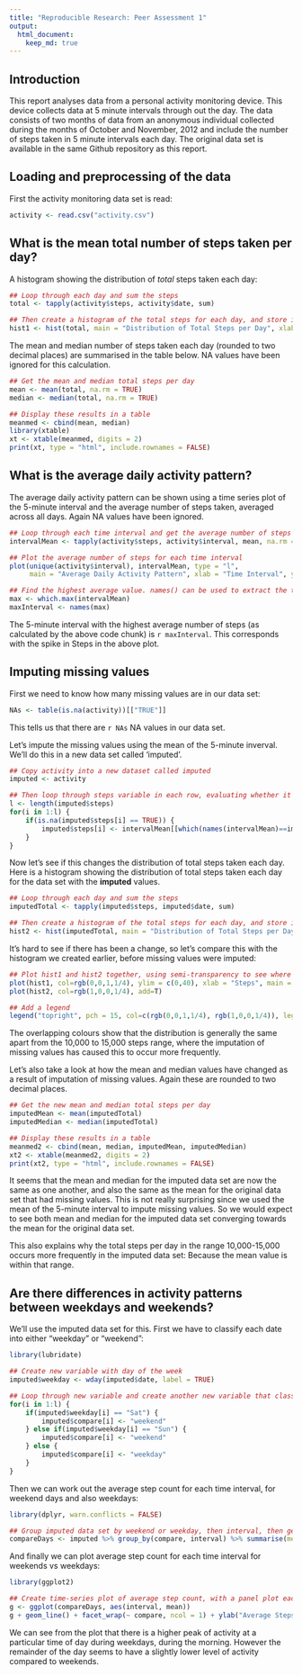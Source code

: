 ```yaml
---
title: "Reproducible Research: Peer Assessment 1"
output: 
  html_document:
    keep_md: true
---
```

## Introduction
This report analyses data from a personal activity monitoring device. This device collects data at 5 minute intervals through out the day. The data consists of two months of data from an anonymous individual collected during the months of October and November, 2012 and include the number of steps taken in 5 minute intervals each day. The original data set is available in the same Github repository as this report.

## Loading and preprocessing of the data
First the activity monitoring data set is read:
```r
activity <- read.csv("activity.csv")
```
## What is the mean total number of steps taken per day?
A histogram showing the distribution of *total* steps taken each day:
```r
## Loop through each day and sum the steps
total <- tapply(activity$steps, activity$date, sum)

## Then create a histogram of the total steps for each day, and store it in hist1
hist1 <- hist(total, main = "Distribution of Total Steps per Day", xlab = "Steps")
```

The mean and median number of steps taken each day (rounded to two decimal places) are summarised in the table below. NA values have been ignored for this calculation.
```r

## Get the mean and median total steps per day
mean <- mean(total, na.rm = TRUE)
median <- median(total, na.rm = TRUE)

## Display these results in a table
meanmed <- cbind(mean, median)
library(xtable)
xt <- xtable(meanmed, digits = 2)
print(xt, type = "html", include.rownames = FALSE)
```
## What is the average daily activity pattern?
The average daily activity pattern can be shown using a time series plot of the 5-minute interval and the average number of steps taken, averaged across all days. Again NA values have been ignored.
```r
## Loop through each time interval and get the average number of steps
intervalMean <- tapply(activity$steps, activity$interval, mean, na.rm = TRUE)

## Plot the average number of steps for each time interval
plot(unique(activity$interval), intervalMean, type = "l",
     main = "Average Daily Activity Pattern", xlab = "Time Interval", ylab = "Steps")
```

```r
## Find the highest average value. names() can be used to extract the time interval to which it relates
max <- which.max(intervalMean)
maxInterval <- names(max)
```
The 5-minute interval with the highest average number of steps (as calculated by the above code chunk) is `r maxInterval`. This corresponds with the spike in Steps in the above plot.

## Imputing missing values
First we need to know how many missing values are in our data set:
```r
NAs <- table(is.na(activity))[["TRUE"]]
```
This tells us that there are `r NAs` NA values in our data set.

Let's impute the missing values using the mean of the 5-minute inverval. We'll do this in a new data set called 'imputed'.
```r
## Copy activity into a new dataset called imputed
imputed <- activity

## Then loop through steps variable in each row, evaluating whether it is NA. If so, impute the mean stepcount corresponding to that row's 5-minute interval.
l <- length(imputed$steps)
for(i in 1:l) {
    if(is.na(imputed$steps[i] == TRUE)) {
        imputed$steps[i] <- intervalMean[[which(names(intervalMean)==imputed$interval[i])]]
    }
}
```
Now let's see if this changes the distribution of total steps taken each day. Here is a histogram showing the distribution of total steps taken each day for the data set with the **imputed** values.
```r
## Loop through each day and sum the steps
imputedTotal <- tapply(imputed$steps, imputed$date, sum)

## Then create a histogram of the total steps for each day, and store it in hist2
hist2 <- hist(imputedTotal, main = "Distribution of Total Steps per Day for Imputed Data Set", xlab = "Steps")
```

It's hard to see if there has been a change, so let's compare this with the histogram we created earlier, before missing values were imputed:
```r
## Plot hist1 and hist2 together, using semi-transparency to see where they overlap
plot(hist1, col=rgb(0,0,1,1/4), ylim = c(0,40), xlab = "Steps", main = "Comparison of Distribution of Total Steps")
plot(hist2, col=rgb(1,0,0,1/4), add=T)

## Add a legend
legend("topright", pch = 15, col=c(rgb(0,0,1,1/4), rgb(1,0,0,1/4)), legend = c("Before Imputation", "After Imputation"), bty = "n")
```

The overlapping colours show that the distribution is generally the same apart from the 10,000 to 15,000 steps range, where the imputation of missing values has caused this to occur more frequently.

Let's also take a look at how the mean and median values have changed as a result of imputation of missing values. Again these are rounded to two decimal places.
```r
## Get the new mean and median total steps per day
imputedMean <- mean(imputedTotal)
imputedMedian <- median(imputedTotal)

## Display these results in a table
meanmed2 <- cbind(mean, median, imputedMean, imputedMedian)
xt2 <- xtable(meanmed2, digits = 2)
print(xt2, type = "html", include.rownames = FALSE)
```

It seems that the mean and median for the imputed data set are now the same as one another, and also the same as the mean for the original data set that had missing values. This is not really surprising since we used the mean of the 5-minute interval to impute missing values. So we would expect to see both mean and median for the imputed data set converging towards the mean for the original data set.

This also explains why the total steps per day in the range 10,000-15,000 occurs more frequently in the imputed data set: Because the mean value is within that range.

## Are there differences in activity patterns between weekdays and weekends?
We'll use the imputed data set for this. First we have to classify each date into either "weekday" or "weekend":
```r
library(lubridate)

## Create new variable with day of the week
imputed$weekday <- wday(imputed$date, label = TRUE)

## Loop through new variable and create another new variable that classifies it as either 'weekday' or 'weekend'.
for(i in 1:l) {
    if(imputed$weekday[i] == "Sat") {
        imputed$compare[i] <- "weekend"
    } else if(imputed$weekday[i] == "Sun") {
        imputed$compare[i] <- "weekend"
    } else {
        imputed$compare[i] <- "weekday"
    }
}
```
Then we can work out the average step count for each time interval, for weekend days and also weekdays:
```r
library(dplyr, warn.conflicts = FALSE)

## Group imputed data set by weekend or weekday, then interval, then get the average steps
compareDays <- imputed %>% group_by(compare, interval) %>% summarise(mean = mean(steps))
```

And finally we can plot average step count for each time interval for weekends vs weekdays:
```r
library(ggplot2)

## Create time-series plot of average step count, with a panel plot each for weekends and weekdays
g <- ggplot(compareDays, aes(interval, mean))
g + geom_line() + facet_wrap(~ compare, ncol = 1) + ylab("Average Steps") + xlab("Time Interval") + ggtitle("Comparison of Activity Patterns: Weekdays vs Weekends")
```

We can see from the plot that there is a higher peak of activity at a particular time of day during weekdays, during the morning. However the remainder of the day seems to have a slightly lower level of activity compared to weekends.